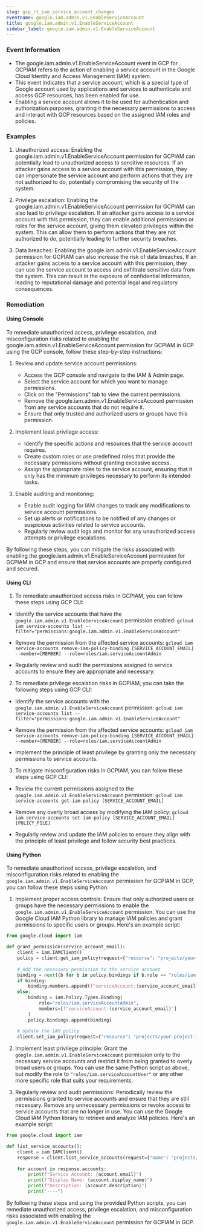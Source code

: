 ```yaml
--- 
slug: gcp_rt_iam_service_account_changes
eventname: google.iam.admin.v1.EnableServiceAccount
title: google.iam.admin.v1.EnableServiceAccount
sidebar_label: google.iam.admin.v1.EnableServiceAccount
---
```

                       
### Event Information

- The google.iam.admin.v1.EnableServiceAccount event in GCP for GCPIAM refers to the action of enabling a service account in the Google Cloud Identity and Access Management (IAM) system.
- This event indicates that a service account, which is a special type of Google account used by applications and services to authenticate and access GCP resources, has been enabled for use.
- Enabling a service account allows it to be used for authentication and authorization purposes, granting it the necessary permissions to access and interact with GCP resources based on the assigned IAM roles and policies.


### Examples

1. Unauthorized access: Enabling the google.iam.admin.v1.EnableServiceAccount permission for GCPIAM can potentially lead to unauthorized access to sensitive resources. If an attacker gains access to a service account with this permission, they can impersonate the service account and perform actions that they are not authorized to do, potentially compromising the security of the system.

2. Privilege escalation: Enabling the google.iam.admin.v1.EnableServiceAccount permission for GCPIAM can also lead to privilege escalation. If an attacker gains access to a service account with this permission, they can enable additional permissions or roles for the service account, giving them elevated privileges within the system. This can allow them to perform actions that they are not authorized to do, potentially leading to further security breaches.

3. Data breaches: Enabling the google.iam.admin.v1.EnableServiceAccount permission for GCPIAM can also increase the risk of data breaches. If an attacker gains access to a service account with this permission, they can use the service account to access and exfiltrate sensitive data from the system. This can result in the exposure of confidential information, leading to reputational damage and potential legal and regulatory consequences.

### Remediation

#### Using Console

To remediate unauthorized access, privilege escalation, and misconfiguration risks related to enabling the google.iam.admin.v1.EnableServiceAccount permission for GCPIAM in GCP using the GCP console, follow these step-by-step instructions:

1. Review and update service account permissions:
   - Access the GCP console and navigate to the IAM & Admin page.
   - Select the service account for which you want to manage permissions.
   - Click on the "Permissions" tab to view the current permissions.
   - Remove the google.iam.admin.v1.EnableServiceAccount permission from any service accounts that do not require it.
   - Ensure that only trusted and authorized users or groups have this permission.

2. Implement least privilege access:
   - Identify the specific actions and resources that the service account requires.
   - Create custom roles or use predefined roles that provide the necessary permissions without granting excessive access.
   - Assign the appropriate roles to the service account, ensuring that it only has the minimum privileges necessary to perform its intended tasks.

3. Enable auditing and monitoring:
   - Enable audit logging for IAM changes to track any modifications to service account permissions.
   - Set up alerts or notifications to be notified of any changes or suspicious activities related to service accounts.
   - Regularly review audit logs and monitor for any unauthorized access attempts or privilege escalations.

By following these steps, you can mitigate the risks associated with enabling the google.iam.admin.v1.EnableServiceAccount permission for GCPIAM in GCP and ensure that service accounts are properly configured and secured.

#### Using CLI

1. To remediate unauthorized access risks in GCPIAM, you can follow these steps using GCP CLI:

- Identify the service accounts that have the `google.iam.admin.v1.EnableServiceAccount` permission enabled:
  `gcloud iam service-accounts list --filter="permissions:google.iam.admin.v1.EnableServiceAccount"`

- Remove the permission from the affected service accounts:
  `gcloud iam service-accounts remove-iam-policy-binding [SERVICE_ACCOUNT_EMAIL] --member=[MEMBER] --role=roles/iam.serviceAccountAdmin`

- Regularly review and audit the permissions assigned to service accounts to ensure they are appropriate and necessary.

2. To remediate privilege escalation risks in GCPIAM, you can take the following steps using GCP CLI:

- Identify the service accounts with the `google.iam.admin.v1.EnableServiceAccount` permission:
  `gcloud iam service-accounts list --filter="permissions:google.iam.admin.v1.EnableServiceAccount"`

- Remove the permission from the affected service accounts:
  `gcloud iam service-accounts remove-iam-policy-binding [SERVICE_ACCOUNT_EMAIL] --member=[MEMBER] --role=roles/iam.serviceAccountAdmin`

- Implement the principle of least privilege by granting only the necessary permissions to service accounts.

3. To mitigate misconfiguration risks in GCPIAM, you can follow these steps using GCP CLI:

- Review the current permissions assigned to the `google.iam.admin.v1.EnableServiceAccount` permission:
  `gcloud iam service-accounts get-iam-policy [SERVICE_ACCOUNT_EMAIL]`

- Remove any overly broad access by modifying the IAM policy:
  `gcloud iam service-accounts set-iam-policy [SERVICE_ACCOUNT_EMAIL] [POLICY_FILE]`

- Regularly review and update the IAM policies to ensure they align with the principle of least privilege and follow security best practices.

#### Using Python

To remediate unauthorized access, privilege escalation, and misconfiguration risks related to enabling the `google.iam.admin.v1.EnableServiceAccount` permission for GCPIAM in GCP, you can follow these steps using Python:

1. Implement proper access controls: Ensure that only authorized users or groups have the necessary permissions to enable the `google.iam.admin.v1.EnableServiceAccount` permission. You can use the Google Cloud IAM Python library to manage IAM policies and grant permissions to specific users or groups. Here's an example script:

```python
from google.cloud import iam

def grant_permission(service_account_email):
    client = iam.IAMClient()
    policy = client.get_iam_policy(request={"resource": "projects/your-project-id"})
    
    # Add the necessary permission to the service account
    binding = next((b for b in policy.bindings if b.role == "roles/iam.serviceAccountAdmin"), None)
    if binding:
        binding.members.append(f"serviceAccount:{service_account_email}")
    else:
        binding = iam.Policy.Types.Binding(
            role="roles/iam.serviceAccountAdmin",
            members=[f"serviceAccount:{service_account_email}"]
        )
        policy.bindings.append(binding)
    
    # Update the IAM policy
    client.set_iam_policy(request={"resource": "projects/your-project-id", "policy": policy})
```

2. Implement least privilege principle: Grant the `google.iam.admin.v1.EnableServiceAccount` permission only to the necessary service accounts and restrict it from being granted to overly broad users or groups. You can use the same Python script as above, but modify the role to `"roles/iam.serviceAccountUser"` or any other more specific role that suits your requirements.

3. Regularly review and audit permissions: Periodically review the permissions granted to service accounts and ensure that they are still necessary. Remove any unnecessary permissions or revoke access to service accounts that are no longer in use. You can use the Google Cloud IAM Python library to retrieve and analyze IAM policies. Here's an example script:

```python
from google.cloud import iam

def list_service_accounts():
    client = iam.IAMClient()
    response = client.list_service_accounts(request={"name": "projects/your-project-id"})
    
    for account in response.accounts:
        print(f"Service Account: {account.email}")
        print(f"Display Name: {account.display_name}")
        print(f"Description: {account.description}")
        print("----")
```

By following these steps and using the provided Python scripts, you can remediate unauthorized access, privilege escalation, and misconfiguration risks associated with enabling the `google.iam.admin.v1.EnableServiceAccount` permission for GCPIAM in GCP.


 